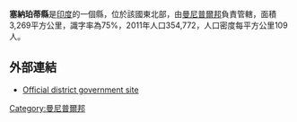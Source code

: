 '''塞納珀蒂縣'''是[[印度|印度]]的一個縣，位於該國東北部，由[[曼尼普爾邦|曼尼普爾邦]]負責管轄，面積3,269平方公里，識字率為75%，2011年人口354,772，人口密度每平方公里109人。

==外部連結==
* [http://senapati.nic.in/ Official district government site] {{Wayback|url=http://senapati.nic.in/ |date=20111007100206 }}

{{India-geo-stub}}
[[Category:曼尼普爾邦|Category:曼尼普爾邦]]